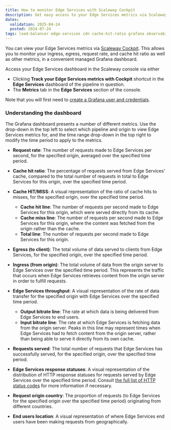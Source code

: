 ```yaml
---
title: How to monitor Edge Services with Scaleway Cockpit
description: Get easy access to your Edge Services metrics via Scaleway Cockpit. Monitor ingress, egress, request rate and cache hit ratio in a convenient managed Grafana dashboard.
dates:
  validation: 2025-04-24
  posted: 2024-07-24
tags: load-balancer edge-services cdn cache-hit-ratio grafana observability
---
```



You can view your Edge Services metrics via [Scaleway Cockpit](/cockpit/quickstart/). This allows you to monitor your ingress, egress, request rate, and cache hit ratio as well as other metrics, in a convenient managed Grafana dashboard.

Access your Edge Services dashboard in the Scaleway console via either

- Clicking **Track your Edge Services metrics with Cockpit** shortcut in the **Edge Services** dashboard of the pipeline in question. 
- The **Metrics** tab in the **Edge Services** section of the console.

Note that you will first need to [create a Grafana user and credentials](/cockpit/how-to/retrieve-grafana-credentials/).

### Understanding the dashboard

The Grafana dashboard presents a number of different metrics. Use the drop-down in the top left to select which pipeline and origin to view Edge Services metrics for, and the time range drop-down in the top right to modify the time period to apply to the metrics.

<Lightbox image={image} alt="A screenshot of the Grafana dashboard for Edge Services, with all the sections detailed in the following text." />

- **Request rate**: The number of requests made to Edge Services per second, for the specified origin, averaged over the specified time period.
- **Cache hit ratio**: The percentage of requests served from Edge Services' cache, compared to the total number of requests in total to Edge Services for this origin, over the specified time period.
- **Cache HIT/MISS**: A visual representation of the ratio of cache hits to misses, for the specified origin, over the specified time period.
    - **Cache hit line**: The number of requests per second made to Edge Services for this origin, which were served directly from its cache.
    - **Cache miss line**: The number of requests per second made to Edge Services for this origin, where the content was fetched from the origin rather than the cache. 
    - **Total line**: The number of requests per second made to Edge Services for this origin.

- **Egress (to client)**: The total volume of data served to clients from Edge Services, for the specified origin, over the specified time period.
- **Ingress (from origin)**: The total volume of data from the origin server to Edge Services over the specified time period. This represents the traffic that occurs when Edge Services retrieves content from the origin server in order to fulfill requests.
- **Edge Services throughput**: A visual representation of the rate of data transfer for the specified origin with Edge Services over the specified time period.
    - **Output bitrate line**: The rate at which data is being delivered from Edge Services to end users.
    - **Input bitrate line**: The rate at which Edge Services is fetching data from the origin server. Peaks in this line may represent times when Edge Services had to fetch content from the origin server, rather than being able to serve it directly from its own cache.

- **Requests served**: The total number of requests that Edge Services has successfully served, for the specified origin, over the specified time period.
- **Edge Services response statuses**: A visual representation of the distribution of HTTP response statuses for requests served by Edge Services over the specified time period. Consult [the full list of HTTP status codes](https://en.wikipedia.org/wiki/List_of_HTTP_status_codes) for more information if necessary.

- **Request origin country**: The proportion of requests (to Edge Services for the specified origin over the specified time period) originating from different countries.
- **End users location**: A visual representation of where Edge Services end users have been making requests from geographically.
